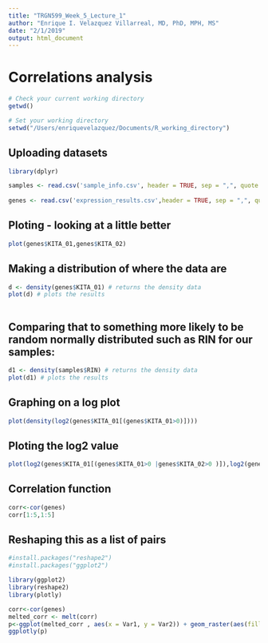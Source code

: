 ```yaml
---
title: "TRGN599_Week_5_Lecture_1"
author: "Enrique I. Velazquez Villarreal, MD, PhD, MPH, MS"
date: "2/1/2019"
output: html_document
---
```


# Correlations analysis

```R

# Check your current working directory
getwd()

# Set your working directory
setwd("/Users/enriquevelazquez/Documents/R_working_directory")

```

## Uploading datasets
```R
library(dplyr)

samples <- read.csv('sample_info.csv', header = TRUE, sep = ",", quote = "'", dec = ".", fill = TRUE, row.names = 1)
 
genes <- read.csv('expression_results.csv',header = TRUE, sep = ",", quote = "'", dec = ".", fill = TRUE, row.names = 1)

```


## Ploting - looking at a little better
```R

plot(genes$KITA_01,genes$KITA_02)

``` 


## Making a distribution of where the data are
```R
 
d <- density(genes$KITA_01) # returns the density data
plot(d) # plots the results
 
```

## Comparing that to something more likely to be random normally distributed such as RIN for our samples:
```R

d1 <- density(samples$RIN) # returns the density data
plot(d1) # plots the results

```


## Graphing on a log plot
```R

plot(density(log2(genes$KITA_01[(genes$KITA_01>0)])))

```


## Ploting the log2 value
```R

plot(log2(genes$KITA_01[(genes$KITA_01>0 |genes$KITA_02>0 )]),log2(genes$KITA_02[(genes$KITA_01>0 |genes$KITA_02>0 )]))

```


## Correlation function
```R

corr<-cor(genes)
corr[1:5,1:5]

```


## Reshaping this as a list of pairs
```R

#install.packages("reshape2")
#install.packages("ggplot2")

library(ggplot2)
library(reshape2)
library(plotly)

corr<-cor(genes)
melted_corr <- melt(corr)
p<-ggplot(melted_corr , aes(x = Var1, y = Var2)) + geom_raster(aes(fill = value)) + scale_fill_gradient2(low="navy", mid="white", high="red", midpoint=0.5) + theme( plot.title = element_blank(),axis.text.x = element_blank(), axis.text.y = element_blank(), axis.title.y = element_blank(), axis.title.x = element_blank())
ggplotly(p)

```





